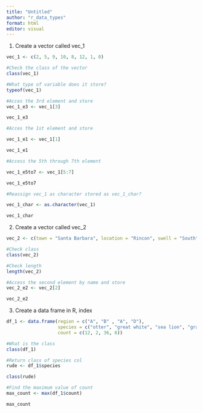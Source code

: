 ```yaml
---
title: "Untitled"
author: "r_data_types"
format: html
editor: visual
---
```


1.  Create a vector called vec_1

```r
vec_1 <- c(2, 5, 9, 10, 8, 12, 1, 0)

#Check the class of the vector 
class(vec_1)

#What type of variable does it store?
typeof(vec_1)

#Acces the 3rd element and store 
vec_1_e3 <- vec_1[3]

vec_1_e3

#Acces the 1st element and store 

vec_1_e1 <- vec_1[1]

vec_1_e1

#Access the 5th through 7th element 

vec_1_e5to7 <- vec_1[5:7]

vec_1_e5to7

#Reassign vec_1 as character stored as vec_1_char?

vec_1_char <- as.character(vec_1)

vec_1_char
```

2.  Create a vector called vec_2

```r
vec_2 <- c(town = "Santa Barbara", location = "Rincon", swell = "South")

#Check class
class(vec_2)

#Check length
length(vec_2)

#Access the second element by name and store
vec_2_e2 <- vec_2[2]

vec_2_e2

```

3.  Create a data frame in R, index

```r
df_1 <- data.frame(region = c("A", "B" , "A", "D"), 
                   species = c("otter", "great white", "sea lion", "gray whale"), 
                   count = c(12, 2, 36, 6))

#What is the class
class(df_1)

#Return class of species col
rude <- df_1$species

class(rude)

#Find the maximum value of count 
max_count <- max(df_1$count)

max_count
```
